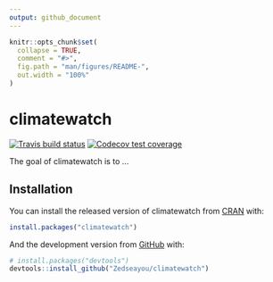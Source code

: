 ```yaml
---
output: github_document
---
```


<!-- README.md is generated from README.Rmd. Please edit that file -->

```r
knitr::opts_chunk$set(
  collapse = TRUE,
  comment = "#>",
  fig.path = "man/figures/README-",
  out.width = "100%"
)
```
# climatewatch

<!-- badges: start -->
[![Travis build status](https://travis-ci.org/Zedseayou/climatewatch.svg?branch=master)](https://travis-ci.org/Zedseayou/climatewatch)
[![Codecov test coverage](https://codecov.io/gh/Zedseayou/climatewatch/branch/master/graph/badge.svg)](https://codecov.io/gh/Zedseayou/climatewatch?branch=master)
<!-- badges: end -->

The goal of climatewatch is to ...

## Installation

You can install the released version of climatewatch from [CRAN](https://CRAN.R-project.org) with:

``` r
install.packages("climatewatch")
```

And the development version from [GitHub](https://github.com/) with:

``` r
# install.packages("devtools")
devtools::install_github("Zedseayou/climatewatch")
```
